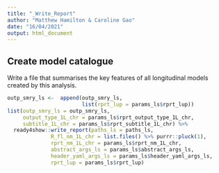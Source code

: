 ---
title: "_Write_Report"
author: "Matthew Hamilton & Caroline Gao"
date: "16/04/2021"
output: html_document
---

## Create model catalogue
Write a file that summarises the key features of all longitudinal models created by this analysis.

```{r eval = params_ls$eval_1L_lgl, message=FALSE, results='hide', warning=FALSE}
outp_smry_ls <-  append(outp_smry_ls, 
                        list(rprt_lup = params_ls$rprt_lup))
list(outp_smry_ls = outp_smry_ls,
     output_type_1L_chr = params_ls$rprt_output_type_1L_chr,
     subtitle_1L_chr = params_ls$rprt_subtitle_1L_chr) %>%
  ready4show::write_report(paths_ls = paths_ls,
              R_fl_nm_1L_chr = list.files() %>% purrr::pluck(1),
              rprt_nm_1L_chr = params_ls$rprt_nm_1L_chr,
              abstract_args_ls = params_ls$abstract_args_ls,
              header_yaml_args_ls = params_ls$header_yaml_args_ls,
              rprt_lup = params_ls$rprt_lup)
```
